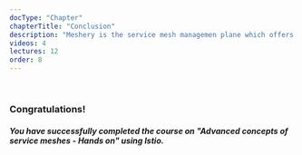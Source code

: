 ```yaml
---
docType: "Chapter"
chapterTitle: "Conclusion"
description: "Meshery is the service mesh managemen plane which offers lifecycle, configuration, and performance management of service meshes and their workloads."
videos: 4
lectures: 12
order: 8
---
```



<ChapterStyle>

<br />

<h3>
    Congratulations!
</h3>

<h5>
    You have successfully completed the course on <b>"Advanced concepts of service meshes - Hands on"</b> using <b><em>Istio</em></b>.
</h5>

</ChapterStyle>